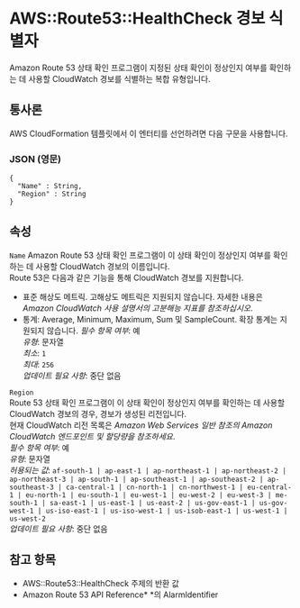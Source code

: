 # AWS::Route53::HealthCheck 경보 식별자

Amazon Route 53 상태 확인 프로그램이 지정된 상태 확인이 정상인지 여부를 확인하는 데 사용할 CloudWatch 경보를 식별하는 복합 유형입니다.

## 통사론

AWS CloudFormation 템플릿에서 이 엔터티를 선언하려면 다음 구문을 사용합니다.

### JSON (영문)

```
{
  "Name" : String,
  "Region" : String
}
```

## 속성

`Name` Amazon Route 53 상태 확인 프로그램이 이 상태 확인이 정상인지 여부를 확인하는 데 사용할 CloudWatch 경보의 이름입니다.  
Route 53은 다음과 같은 기능을 통해 CloudWatch 경보를 지원합니다.

- 표준 해상도 메트릭. 고해상도 메트릭은 지원되지 않습니다. 자세한 내용은 _Amazon CloudWatch 사용 설명서의 고분해능 지표를 참조하십시오_.
- 통계: Average, Minimum, Maximum, Sum 및 SampleCount. 확장 통계는 지원되지 않습니다.
  _필수 항목 여부_: 예  
  _유형_: 문자열  
  _최소_: `1`  
  _최대_: `256`  
  _업데이트 필요 사항_: 중단 없음

`Region`  
Route 53 상태 확인 프로그램이 이 상태 확인이 정상인지 여부를 확인하는 데 사용할 CloudWatch 경보의 경우, 경보가 생성된 리전입니다.  
현재 CloudWatch 리전 목록은 _Amazon Web Services 일반 참조의 Amazon CloudWatch 엔드포인트 및 할당량을 참조하세요_.  
_필수 항목 여부_: 예  
_유형_: 문자열  
_허용되는 값_: `af-south-1 | ap-east-1 | ap-northeast-1 | ap-northeast-2 | ap-northeast-3 | ap-south-1 | ap-southeast-1 | ap-southeast-2 | ap-southeast-3 | ca-central-1 | cn-north-1 | cn-northwest-1 | eu-central-1 | eu-north-1 | eu-south-1 | eu-west-1 | eu-west-2 | eu-west-3 | me-south-1 | sa-east-1 | us-east-1 | us-east-2 | us-gov-east-1 | us-gov-west-1 | us-iso-east-1 | us-iso-west-1 | us-isob-east-1 | us-west-1 | us-west-2`  
_업데이트 필요 사항_: 중단 없음

## 참고 항목

- AWS::Route53::HealthCheck 주제의 반환 값
- Amazon Route 53 API Reference\* \*의 AlarmIdentifier
